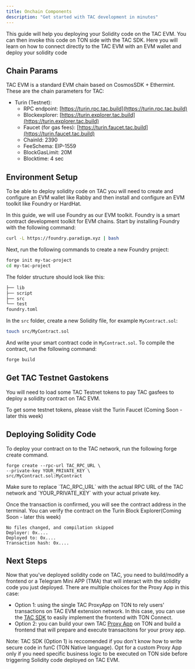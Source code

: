 ```yaml
---
title: Onchain Components
description: "Get started with TAC development in minutes"
---
```


This guide will help you deploying your Solidity code on the TAC EVM. You can then invoke this code on TON side with the TAC SDK. Here you will learn on how to connect directly to the TAC EVM with an EVM wallet and deploy your solidity code

## Chain Params

TAC EVM is a standard EVM chain based on CosmosSDK + Ethermint. These are the chain parameters for TAC:

- Turin (Testnet):
  - RPC endpoint: [https://turin.rpc.tac.build](https://turin.rpc.tac.build)
  - Blockexplorer: [https://turin.explorer.tac.build](https://turin.explorer.tac.build)
  - Faucet (for gas fees): [https://turin.faucet.tac.build](https://turin.faucet.tac.build)
  - ChainId: 2390
  - FeeSchema: EIP-1559
  - BlockGasLimit: 20M
  - Blocktime: 4 sec

## Environment Setup

To be able to deploy solidity code on TAC you will need to create and configure an EVM wallet like Rabby and then install and configure an EVM toolkit like Foundry or HardHat.

In this guide, we will use Foundry as our EVM toolkit. Foundry is a smart contract development toolkit for EVM chains. Start by installing Foundry with the following command:

```bash
curl -L https://foundry.paradigm.xyz | bash
```

Next, run the following commands to create a new Foundry project:

```bash
forge init my-tac-project
cd my-tac-project
```

The folder structure should look like this:

```bash
├── lib
├── script
├── src
└── test
foundry.toml
```

In the `src` folder, create a new Solidity file, for example `MyContract.sol`:

```bash
touch src/MyContract.sol
```

And write your smart contract code in `MyContract.sol`. To compile the contract, run the following command:

```bash
forge build
```

## Get TAC Testnet Gastokens

You will need to load some TAC Testnet tokens to pay TAC gasfees to deploy a solidity contract on TAC EVM.

To get some testnet tokens, please visit the Turin Faucet (Coming Soon - later this week)

## Deploying Solidity Code

To deploy your contract on to the TAC network, run the following forge create command.

```
forge create --rpc-url TAC_RPC_URL \
--private-key YOUR_PRIVATE_KEY \
src/MyContract.sol:MyContract
```

<Warning>
  Make sure to replace `TAC_RPC_URL` with the actual RPC URL of the TAC network
  and `YOUR_PRIVATE_KEY` with your actual private key.
</Warning>

Once the transaction is confirmed, you will see the contract address in the terminal. You can verify the contract on the Turin Block Explorer(Coming Soon - later this week)

```
No files changed, and compilation skipped
Deployer: 0x....
Deployed to: 0x....
Transaction hash: 0x....
```

## Next Steps

Now that you've deployed solidity code on TAC, you need to build/modify a frontend or a Telegram Mini APP (TMA) that will interact with the solidity code you just deployed. There are multiple choices for the Proxy App in this case:

- Option 1: using the single TAC ProxyApp on TON to rely users' transactions on TAC EVM extension network. In this case, you can use the [TAC SDK](/get-started/quickstart-frontend) to easily implement the frontend with TON Connect.
- Option 2: you can build your own TAC [Proxy App](/core-concepts/proxy-apps) on TON and build a frontend that will prepare and execute transacitons for your proxy app.

Note: TAC SDK (Option 1) is reccomended if you don't know how to write secure code in funC (TON Native language). Opt for a custom Proxy App only if you need specific business logic to be executed on TON side before triggering Solidity code deployed on TAC EVM.
